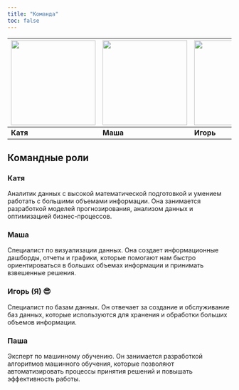 ```yaml
---
title: "Команда"
toc: false
---
```


| [![](/images/Kate.jpg){width=190px}](link to profile) | [![](/images/Masha.jpg){width=190px}](link to profile) | [![](/images/Igor.jpg){width=190px}](link to profile) | [![](/images/Pasha.jpg){width=190px}](link to profile) |
| --- | --- | --- | --- |
| **Катя** | **Маша** | **Игорь** | **Паша** |

## Командные роли

### Катя

Аналитик данных с высокой математической подготовкой и умением работать с большими объемами информации. Она занимается разработкой моделей прогнозирования, анализом данных и оптимизацией бизнес-процессов.

### Маша

Специалист по визуализации данных. Она создает информационные дашборды, отчеты и графики, которые помогают нам быстро ориентироваться в больших объемах информации и принимать взвешенные решения.

### Игорь (Я) 😎

Специалист по базам данных. Он отвечает за создание и обслуживание баз данных, которые используются для хранения и обработки больших объемов информации. 

### Паша

Эксперт по машинному обучению. Он занимается разработкой алгоритмов машинного обучения, которые позволяют автоматизировать процессы принятия решений и повышать эффективность работы.


